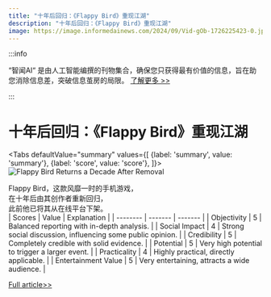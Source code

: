 ```yaml
---
title: "十年后回归：《Flappy Bird》重现江湖"
description: "十年后回归：《Flappy Bird》重现江湖"
image: https://image.informedainews.com/2024/09/Vid-gOb-1726225423-0.jpg
---
```



:::info

“智闻AI“ 是由人工智能编撰的刊物集合，确保您只获得最有价值的信息，旨在助您消除信息差，突破信息茧房的局限。  [了解更多 >>](/)

:::

# 十年后回归：《Flappy Bird》重现江湖


<Tabs
	defaultValue="summary"
	values={[
	{label: 'summary', value: 'summary'},
	{label: 'score', value: 'score'},
]}>
<TabItem value="summary">
<img
  src="https://image.informedainews.com/2024/09/Vid-gOb-1726225423-0.jpg"
  alt="Flappy Bird Returns a Decade After Removal"
/>



Flappy Bird，这款风靡一时的手机游戏，  
在十年后由其创作者重新回归，  
此前他已将其从在线平台下架。  
</TabItem>
<TabItem value="score">
	| Scores     | Value   | Explanation |
	| -------- | ------- | ------- |
	| Objectivity  | 5    | Balanced reporting with in-depth analysis.    |
	| Social Impact | 4     | Strong social discussion, influencing some public opinion.    |
	| Credibility    | 5    | Completely credible with solid evidence.    |
	| Potential    | 5    | Very high potential to trigger a larger event.    |
	| Practicality    | 4    | Highly practical, directly applicable.    |
	| Entertainment Value    | 5    | Very entertaining, attracts a wide audience.    |
</TabItem>
</Tabs>

[Full article>>](https://www.ign.com/articles/10-years-after-it-was-pulled-offline-viral-mobile-game-flappy-bird-is-coming-back)
